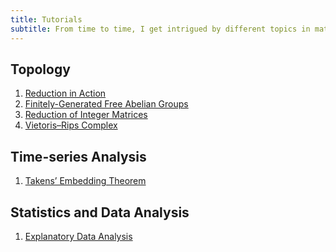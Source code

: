```yaml
---
title: Tutorials
subtitle: From time to time, I get intrigued by different topics in math, coding, data science, software, history, politics, music, and subjects that no one else on Earth would care about. As soon as I start to dig in and things suddenly get little beyond my apprehension, posting here helps me wrap my head around it. This collection—if nothing else—helps me now to organize my thoughts, and would help me one day realize how I wasted my days!
---
```


## Topology
1. [Reduction in Action](https://observablehq.com/@sushovan4/vietoris-rips)
2. [Finitely-Generated Free Abelian Groups](https://observablehq.com/@sushovan4/basechange)
3. [Reduction of Integer Matrices](https://observablehq.com/@sushovan4/normal-form)
4. [Vietoris--Rips Complex](https://observablehq.com/@sushovan4/vietoris-rips)

## Time-series Analysis
1. [Takens' Embedding Theorem](takens/index.qmd)


## Statistics and Data Analysis
1. [Explanatory Data Analysis](data-science/eda.qmd)